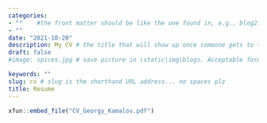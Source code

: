 ```yaml
---
categories:  
- ""    #the front matter should be like the one found in, e.g., blog2.md. It cannot be like the normal Rmd we used
- ""
date: "2021-10-20"
description: My CV # the title that will show up once someone gets to this page
draft: false
#image: spices.jpg # save picture in \static\img\blogs. Acceptable formats= jpg, jpeg, or png . Your iPhone pics wont work

keywords: ""
slug: cv # slug is the shorthand URL address... no spaces plz
title: Resume
--- 
```


```r
xfun::embed_file("CV_Georgy_Kamalov.pdf")
```


